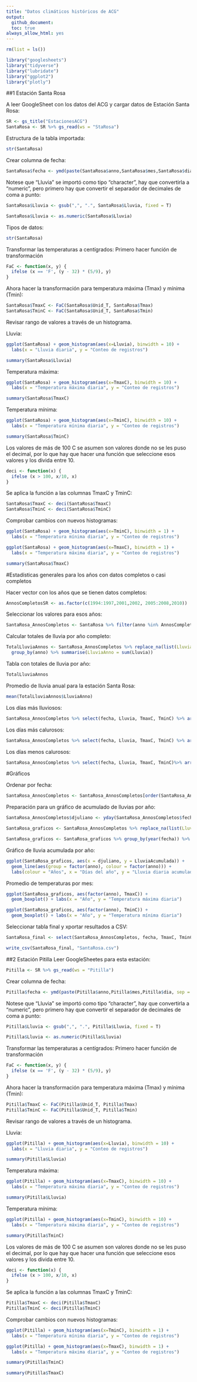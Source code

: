 ```yaml
---
title: "Datos climáticos históricos de ACG"
output: 
  github_document:
  toc: true
always_allow_html: yes
---
```



```r
rm(list = ls())
```


```r
library("googlesheets")
library("tidyverse")
library("lubridate")
library("ggplot2")
library("plotly")
```
##1 Estación Santa Rosa

A leer GoogleSheet con los datos del ACG y cargar datos de Estación Santa Rosa:
```r
SR <- gs_title("EstacionesACG")
SantaRosa <- SR %>% gs_read(ws = "StaRosa")
```
Estructura de la tabla importada:
```r
str(SantaRosa)
```


Crear columna de fecha:
```r
SantaRosa$fecha <- ymd(paste(SantaRosa$anno,SantaRosa$mes,SantaRosa$dia, sep = '/'))
```
Notese que "Lluvia" se importó como tipo "character", hay que convertirla a "numeric", pero primero hay que convertir el separador de decimales de coma a punto:
```r
SantaRosa$Lluvia <- gsub(",", ".", SantaRosa$Lluvia, fixed = T)
```


```r
SantaRosa$Lluvia <- as.numeric(SantaRosa$Lluvia)
```

Tipos de datos:
```r
str(SantaRosa)
```

Transformar las temperaturas a centígrados:
Primero hacer función de transformación

```r
FaC <- function(x, y) {
  ifelse (x == 'F', (y - 32) * (5/9), y)
}
```

Ahora hacer la transformación para temperatura máxima (Tmax) y mínima (Tmin):
```r
SantaRosa$TmaxC <- FaC(SantaRosa$Unid_T, SantaRosa$Tmax)
SantaRosa$TminC <- FaC(SantaRosa$Unid_T, SantaRosa$Tmin)
```

Revisar rango de valores a través de un histograma.

Lluvia:
```r
ggplot(SantaRosa) + geom_histogram(aes(x=Lluvia), binwidth = 10) +
  labs(x = "Lluvia diaria", y = "Conteo de registros")
```
```r
summary(SantaRosa$Lluvia)
```

Temperatura máxima:
```r
ggplot(SantaRosa) + geom_histogram(aes(x=TmaxC), binwidth = 10) + 
  labs(x = "Temperatura máxima diaria", y = "Conteo de registros")
```
```r
summary(SantaRosa$TmaxC)
```


Temperatura mínima:
```r
ggplot(SantaRosa) + geom_histogram(aes(x=TminC), binwidth = 10) + 
  labs(x = "Temperatura mínima diaria", y = "Conteo de registros")
```
```r
summary(SantaRosa$TminC)
```

Los valores de más de 100 C se asumen son valores donde no se les puso el decimal, por lo que hay que hacer una función que seleccione esos valores y los divida entre 10.
```r
deci <- function(x) {
  ifelse (x > 100, x/10, x)
}
```

Se aplica la función a las columnas TmaxC y TminC:
```r
SantaRosa$TmaxC <- deci(SantaRosa$TmaxC)
SantaRosa$TminC <- deci(SantaRosa$TminC)
```

Comprobar cambios con nuevos histogramas:

```r
ggplot(SantaRosa) + geom_histogram(aes(x=TminC), binwidth = 1) + 
  labs(x = "Temperatura mínima diaria", y = "Conteo de registros")
```

```r
ggplot(SantaRosa) + geom_histogram(aes(x=TmaxC), binwidth = 1) +
  labs(x = "Temperatura máxima diaria", y = "Conteo de registros")
```

```r
summary(SantaRosa$TmaxC)
```


#Estadísticas generales para los años con datos completos o casi completos

Hacer vector con los años que se tienen datos completos:
```r
AnnosCompletosSR <- as.factor(c(1994:1997,2001,2002, 2005:2008,2010))
```

Seleccionar los valores para esos años:
```r
SantaRosa_AnnosCompletos <- SantaRosa %>% filter(anno %in% AnnosCompletosSR)
```

Calcular totales de lluvia por año completo:
```r
TotalLluviaAnnos <- SantaRosa_AnnosCompletos %>% replace_na(list(Lluvia = 0)) %>% 
  group_by(anno) %>% summarise(LluviaAnno = sum(Lluvia))
```

Tabla con totales de lluvia por año:
```r
TotalLluviaAnnos
```
Promedio de lluvia anual para la estación Santa Rosa:
```r
mean(TotalLluviaAnnos$LluviaAnno)
```

Los días más lluviosos:
```r
SantaRosa_AnnosCompletos %>% select(fecha, Lluvia, TmaxC, TminC) %>% arrange(desc(Lluvia)) %>% slice(1:5)
```

Los días más calurosos:

```r
SantaRosa_AnnosCompletos %>% select(fecha, Lluvia, TmaxC, TminC) %>% arrange(desc(TmaxC)) %>% slice(1:5)
```

Los días menos calurosos:
```r
SantaRosa_AnnosCompletos %>% select(fecha, Lluvia, TmaxC, TminC)%>% arrange(TminC) %>% slice(1:5)
```


#Gráficos

Ordenar por fecha:
```r
SantaRosa_AnnosCompletos <- SantaRosa_AnnosCompletos[order(SantaRosa_AnnosCompletos$fecha),]
```

Preparación para un gráfico de acumulado de lluvias por año:
```r
SantaRosa_AnnosCompletos$djuliano <- yday(SantaRosa_AnnosCompletos$fecha)

SantaRosa_graficos <- SantaRosa_AnnosCompletos %>% replace_na(list(Lluvia = 0))

SantaRosa_graficos <- SantaRosa_graficos %>% group_by(year(fecha)) %>% mutate(LluviaAcumulada = cumsum(Lluvia))
```

Gráfico de lluvia acumulada por año:
```r
ggplot(SantaRosa_graficos, aes(x = djuliano, y = LluviaAcumulada)) +
  geom_line(aes(group = factor(anno), colour = factor(anno))) +
  labs(colour = "Años", x = "Días del año", y = "Lluvia diaria acumulada")
```


Promedio de temperaturas por mes:
```r
ggplot(SantaRosa_graficos, aes(factor(anno), TmaxC)) +
  geom_boxplot() + labs(x = "Año", y = "Temperatura máxima diaria")
```

```r
ggplot(SantaRosa_graficos, aes(factor(anno), TminC)) +
  geom_boxplot() + labs(x = "Año", y = "Temperatura mínima diaria")
```

Seleccionar tabla final y xportar resultados a CSV:
```r
SantaRosa_final <- select(SantaRosa_AnnosCompletos, fecha, TmaxC, TminC, Lluvia)

write_csv(SantaRosa_final, "SantaRosa.csv")
```

##2 Estación Pitilla
Leer GoogleSheetes para esta estación:
```r
Pitilla <- SR %>% gs_read(ws = "Pitilla")
```

Crear columna de fecha:
```r
Pitilla$fecha <- ymd(paste(Pitilla$anno,Pitilla$mes,Pitilla$dia, sep = '/'))
```
Notese que "Lluvia" se importó como tipo "character", hay que convertirla a "numeric", pero primero hay que convertir el separador de decimales de coma a punto:
```r
Pitilla$Lluvia <- gsub(",", ".", Pitilla$Lluvia, fixed = T)
```

```r
Pitilla$Lluvia <- as.numeric(Pitilla$Lluvia)
```

Transformar las temperaturas a centígrados:
Primero hacer función de transformación

```r
FaC <- function(x, y) {
  ifelse (x == 'F', (y - 32) * (5/9), y)
}
```

Ahora hacer la transformación para temperatura máxima (Tmax) y mínima (Tmin):
```r
Pitilla$TmaxC <- FaC(Pitilla$Unid_T, Pitilla$Tmax)
Pitilla$TminC <- FaC(Pitilla$Unid_T, Pitilla$Tmin)
```

Revisar rango de valores a través de un histograma.

Lluvia:
```r
ggplot(Pitilla) + geom_histogram(aes(x=Lluvia), binwidth = 10) +
  labs(x = "Lluvia diaria", y = "Conteo de registros")
```

```r
summary(Pitilla$Lluvia)
```

Temperatura máxima:
```r
ggplot(Pitilla) + geom_histogram(aes(x=TmaxC), binwidth = 10) + 
  labs(x = "Temperatura máxima diaria", y = "Conteo de registros")
```

```r
summary(Pitilla$Lluvia)
```

Temperatura mínima:
```r
ggplot(Pitilla) + geom_histogram(aes(x=TminC), binwidth = 10) + 
  labs(x = "Temperatura máxima diaria", y = "Conteo de registros")
```

```r
summary(Pitilla$TminC)
```

Los valores de más de 100 C se asumen son valores donde no se les puso el decimal, por lo que hay que hacer una función que seleccione esos valores y los divida entre 10.
```r
deci <- function(x) {
  ifelse (x > 100, x/10, x)
}
```

Se aplica la función a las columnas TmaxC y TminC:
```r
Pitilla$TmaxC <- deci(Pitilla$TmaxC)
Pitilla$TminC <- deci(Pitilla$TminC)
```

Comprobar cambios con nuevos histogramas:

```r
ggplot(Pitilla) + geom_histogram(aes(x=TminC), binwidth = 1) + 
  labs(x = "Temperatura mínima diaria", y = "Conteo de registros")
```


```r
ggplot(Pitilla) + geom_histogram(aes(x=TmaxC), binwidth = 1) +
  labs(x = "Temperatura máxima diaria", y = "Conteo de registros")
```

```r
summary(Pitilla$TminC)
```

```r
summary(Pitilla$TmaxC)
```

